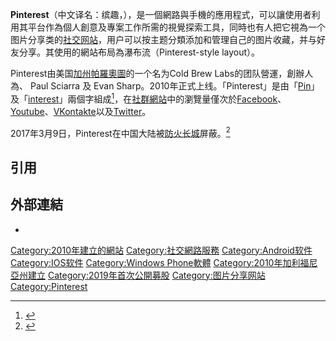 {{expand|time=2018-08-04T13:27:39+00:00}}
{{noteTA
|G1=IT
}}
{{Infobox dot-com company
| company_name     = Pinterest
| company_logo     = [[File:Pinterest_Logo.svg|200px]]
| company_type     = 
| screenshot       = 
| caption          = 
| url              = {{URL|www.pinterest.com}}
| foundation       = 
| launch_date      = {{Start date and age|2010|03}}
| founder          = Paul Sciarra、Evan Sharp、Ben Silbermann
| num_employees    = 300+<ref>{{cite web|url=http://about.pinterest.com/press/|publisher=Pinterest|title=Press|accessdate=2014-04-20|archive-date=2014-04-14|archive-url=https://web.archive.org/web/20140414210239/http://about.pinterest.com/press/|dead-url=no}}</ref>
| company_slogan   = 
| language         = 英語、简体中文、繁體中文、博克馬爾文、挪威文、捷克語、丹麥語、荷蘭語、芬蘭語、法語、德語、印尼語、義大利語、日語、韓語、波蘭語、葡萄牙語、俄語、斯洛伐克語、西班牙語、瑞典語、土耳其語
| alexa            = {{Decrease}} 69（{{as of|2019|5|8|alt=2019年5月}}）<ref name="alexa"/>
----
{{Steady}} 27（{{as of|2014|8|4|alt=2014年8月}}）<ref name="alexa">{{cite web |url= http://www.alexa.com/siteinfo/Pinterest.com |title= Pinterest.com Site Info |publisher= [[Alexa_Internet|Alexa Internet]] |accessdate= 2014-08-04 |archive-date= 2012-04-21 |archive-url= https://web.archive.org/web/20120421193009/http://www.alexa.com/siteinfo/pinterest.com |dead-url= no }}</ref><!--Updated monthly by OKBot.-->
| current_status   = 活躍
| website_type     = [[視覺化|視覺化]][[搜尋器|搜尋器]]
| advertising      = 
| registration     = 
}}

{{Infobox Company
|company_name = 缤趣公司<br>Pinterest Inc.
|company_logo =
|company_type = 上市公司 
|market_information = {{nyse|PINS}}
|company_slogan = 
|foundation = {{Start date and age|2010|03}}
|location =
|key_people =
|industry = 互聯網業
|sales =
|profit =
|asset = 23.9332億美元（截至2019年12月31日止）
|revenue = 11.4276億美元（截至2019年12月31日止）
|market_value =315.4億美元（2020年10月27日）
|num_employees = 
|products =經營開發網路與手機的應用程式。
|homepage = [http://about.pinterest.com 官网]
}}

'''Pinterest'''（中文译名：缤趣，{{nyse|PINS}}），是一個網路與手機的應用程式，可以讓使用者利用其平台作為個人創意及專案工作所需的視覺探索工具，同時也有人把它視為一个图片分享类的[[社交网站|社交网站]]，用户可以按主题分類添加和管理自己的图片收藏，并与好友分享。其使用的網站布局為瀑布流（Pinterest-style layout）。

Pinterest由美国[[加州|加州]][[帕羅奧圖_(加利福尼亞州)|帕羅奧圖]]的一个名为Cold Brew Labs的团队營運，創辦人為{{tsl|en|Ben Silbermann|}}、 Paul Sciarra 及 Evan Sharp。2010年正式上线。「Pinterest」是由「[[圖釘|Pin]]」及「[[興趣|interest]]」兩個字組成<ref>{{Cite web|url= http://www.iloveapps.hk/2012/03/05/pinterest/|title= 認識最新最紅最爆網站及相關Apps: Pinterest|author= SIUSANG|date= 2012-03-05|language= zh-hk|quote= 「Pinterest」的名字由「Pin」和「Interest」組成，前者字面解釋就是「釘」，後者就是「興趣」|accessdate= 2012-08-17|archive-date= 2012-10-20|archive-url= https://web.archive.org/web/20121020201017/http://www.iloveapps.hk/2012/03/05/pinterest/|dead-url= no}}</ref>，在[[社群網站|社群網站]]中的瀏覽量僅次於[[Facebook|Facebook]]、[[Youtube|Youtube]]、[[VKontakte|VKontakte]]以及[[Twitter|Twitter]]。

2017年3月9日，Pinterest在中国大陆被[[防火长城|防火长城]]屏蔽。<ref>{{cite news|url=https://money.cnn.com/2017/03/17/technology/pinterest-banned-china/|title=Pinterest has been blocked in China|date=March 17, 2017|publisher=CNN Money|accessdate=June 7, 2017|archive-date=2017-05-08|archive-url=https://web.archive.org/web/20170508193544/http://money.cnn.com/2017/03/17/technology/pinterest-banned-china|dead-url=no}}</ref>

==引用==
<references/>

== 外部連結 ==
{{commons category}}
* {{official website|http://www.pinterest.com}}

{{Online social networking}}

[[Category:2010年建立的網站|Category:2010年建立的網站]]
[[Category:社交網路服務|Category:社交網路服務]]
[[Category:Android软件|Category:Android软件]]
[[Category:IOS软件|Category:IOS软件]]
[[Category:Windows_Phone軟體|Category:Windows Phone軟體]]

[[Category:2010年加利福尼亞州建立|Category:2010年加利福尼亞州建立]]
[[Category:2019年首次公開募股|Category:2019年首次公開募股]]
[[Category:图片分享网站|Category:图片分享网站]]
[[Category:Pinterest|Category:Pinterest]]